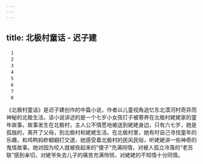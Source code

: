 ```yaml
---
---
---
```

title: 北极村童话 - 迟子建
---


```
　1
　2
　3
　4
　5
　6
　7
　8
```


《北极村童话》是迟子建创作的中篇小说，作者以儿童视角追忆东北漠河村奇异而神秘的北极生活。该小说讲述的是一个七岁小女孩灯子被寄养在北极村姥姥家的童年故事。故事发生在北极村，主人公不情愿地被送到姥姥身边，只有六七岁，她是孤独的，离开了父母，到北极村和姥姥生活。在北极村里，她有时自己寻找童年的乐趣，和鸡鸭蚂蚱蝈蝈打交道，她感受着北极村的民风民俗，听姥姥讲一些神奇的鬼怪故事。她对因为咬人就被拴起来的“傻子”充满同情，对被人孤立冷落的“老苏联”感到亲切，对姥爷失去儿子的痛苦充满怜悯，对姥姥的不知情十分同情。